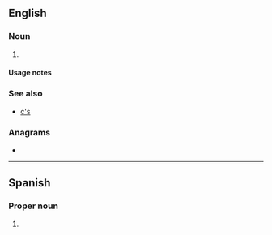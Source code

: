 {{also|Appendix:Variations of "cs"}}
==English==

===Noun===
{{head|en|noun plural form}}

# {{plural of|C|lang=en}}

====Usage notes====
{{U:en:plurals of letters}}

===See also===
* [[c's]]

===Anagrams===
* {{anagrams|en|S.C.|SC|Sc|sc|sc.}}

----

==Spanish==

===Proper noun===
{{es-proper noun|m-p}}

# {{abbreviation of|Ciudadanos|lang=es}}